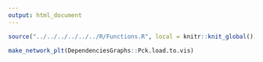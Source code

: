 ```yaml
---
output: html_document
---
```


```r
source("../../../../../../R/Functions.R", local = knitr::knit_global())
```

```r
make_network_plt(DependenciesGraphs::Pck.load.to.vis)
```



